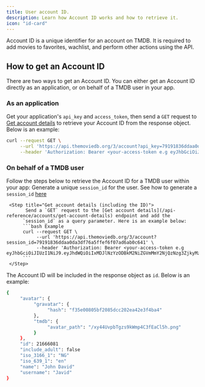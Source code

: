 ```yaml
---
title: User account ID.
description: Learn how Account ID works and how to retrieve it.
icon: "id-card"
---
```


Account ID is a unique identifier for an account on TMDB. It is required to add movies to favorites, wachlist, and perform other actions using the API.


## How to get an Account ID
There are two ways to get an Account ID. You can either get an Account ID directly as an application, or on behalf of a TMDB user in your app. 

### As an application
Get your application's `api_key` and `access_token`, then send a `GET` request to [Get account details](/api-reference/accounts/get-account-details) to retrieve your Account ID from the response object.
Below is an example:

```bash Example
curl --request GET \
     --url 'https://api.themoviedb.org/3/account?api_key=79191836ddaa0da3df76a5ffef6f07ad6ab0c64' \
     --header 'Authorization: Bearer <your-access-token e.g eyJhbGciOiJIUzI1NiJ9.eyJhdWQiOiIxMDJlNzYzODBkM2NiZGVmMmY2NjQzNzg3ZjkyMzZmYiIsIm5iZiI6MTczMzE3MDMzNi4yNDYsInN1YiI6IjY3NGUxNGEwMGU4M2U0YmUyNTJjZWQyZiIsInNjb3BlcyI6WyJhcGlfcmVhZCJdLCJ2ZXJzaW9uIjoxfQ.ZT61q1NoOlzVMBVMZJQ2sSZZQ7P7KZmtr8Vw19C0Ies>'
```

### On behalf of a TMDB user
Follow the steps below to retrieve the Account ID for a TMDB user within your app:
<Steps>
     <Step title="Generate a `session_id`">
          Generate a unique `session_id` for the user. See how to generate a `session_id` [here]()
     </Step>

     <Step title="Get account details (including the ID)">
           Send a `GET` request to the [Get account details](/api-reference/accounts/get-account-details) endpoint and add the
          `session_id` as a query parameter. Here is an example below:
          ```bash Example
          curl --request GET \
               --url 'https://api.themoviedb.org/3/account?session_id=79191836ddaa0da3df76a5ffef6f07ad6ab0c641' \
               --header 'Authorization: Bearer <your-access-token e.g eyJhbGciOiJIUzI1NiJ9.eyJhdWQiOiIxMDJlNzYzODBkM2NiZGVmMmY2NjQzNzg3ZjkyMzZmYiIsIm5iZiI6MTczMzE3MDMzNi4yNDYsInN1YiI6IjY3NGUxNGEwMGU4M2U0YmUyNTJjZWQyZiIsInNjb3BlcyI6WyJhcGlfcmVhZCJdLCJ2ZXJzaW9uIjoxfQ.ZT61q1NoOlzVMBVMZJQ2sSZZQ7P7KZmtr8Vw19C0Ies>'
          ```
     </Step>
</Steps>



The Account ID will be included in the response object as `id`. Below is an example:

```bash Example response
{
     "avatar": {
          "gravatar": {
               "hash": "f35e00805bf2085dcc202ea42e3f4ba4"
          },
          "tmdb": {
               "avatar_path": "/xy44UvpbTgzs9kWmp4C3fEaCl5h.png"
          }
     },
     "id": 21666081
     "include_adult": false
     "iso_3166_1": "NG"
     "iso_639_1": "en"
     "name": "John David"
     "username": "Javid"
}
```